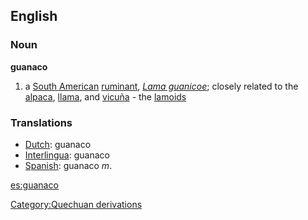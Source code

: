 ==English==
===Noun===
'''guanaco'''

# a [[South American]] [[ruminant]], ''[[Lama guanicoe]]''; closely related to the [[alpaca]], [[llama]], and [[vicuña]] - the [[lamoid]]s  

===Translations===
*[[Dutch]]: guanaco
*[[Interlingua]]: guanaco
*[[Spanish]]: guanaco ''m''.

[[Category:Quechuan derivations]]

[[es:guanaco]]